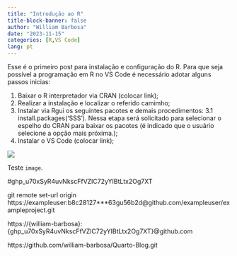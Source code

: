 ```yaml
---
title: "Introdução ao R"
title-block-banner: false
author: "William Barbosa"
date: "2023-11-15"
categories: [R,VS Code]
lang: pt
---
```


Esse é o primeiro post para instalação e configuração do R. Para que seja possível a programação em R no VS Code é necessário adotar alguns passos inicias:

1. Baixar o R interpretador via CRAN (colocar link);
2. Realizar a instalação e localizar o referido camimho;
3. Instalar via Rgui os seguintes pacotes e demais procedimentos:
  3.1 install.packages('SSS'). Nessa etapa será solicitado para selecionar o espelho do CRAN para baixar os pacotes (é indicado que o usuário selecione a opção mais próxima.);
4. Instalar o VS Code (colocar link);

![](R_cran.jpg)

Teste `image`.


#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

git remote set-url origin https://exampleuser:b8c28127***63gu56b2d@github.com/exampleuser/exampleproject.git


https://{william-barbosa}:{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}@github.com

https://github.com/william-barbosa/Quarto-Blog.git



